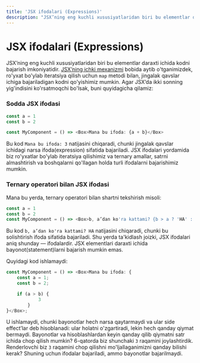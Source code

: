 ```yaml
---
title: 'JSX ifodalari (Expressions)'
description: "JSX’ning eng kuchli xususiyatlaridan biri bu elementlar daraxti ichida kodni bajarish imkoniyatidir. [JSX’ning ichki mexanizmi](/books/react/jsx/under-the-hood) bobida aytib o'tganimizdek, ro'yxat bo'ylab iteratsiya qilish uchun `map` metodi bilan, jingalak qavslar ichiga bajariladigan kodni qo'yishimiz mumkin"
---
```


# JSX ifodalari (Expressions)

JSX’ning eng kuchli xususiyatlaridan biri bu elementlar daraxti ichida kodni bajarish imkoniyatidir. [JSX’ning ichki mexanizmi](/books/react/jsx/under-the-hood) bobida aytib o'tganimizdek, ro'yxat bo'ylab iteratsiya qilish uchun `map` metodi bilan, jingalak qavslar ichiga bajariladigan kodni qo'yishimiz mumkin. Agar JSX’da ikki sonning yig'indisini ko'rsatmoqchi bo'lsak, buni quyidagicha qilamiz:

### Sodda JSX ifodasi

```js copy
const a = 1
const b = 2

const MyComponent = () => <Box>Mana bu ifoda: {a + b}</Box>
```

Bu kod `Mana bu ifoda: 3` natijasini chiqaradi, chunki jingalak qavslar ichidagi narsa ifoda(expression) sifatida bajariladi. JSX ifodalari yordamida biz ro'yxatlar bo'ylab iteratsiya qilishimiz va ternary amallar, satrni almashtirish va boshqalarni qo'llagan holda turli ifodalarni bajarishimiz mumkin.

### Ternary operatori bilan JSX ifodasi

Mana bu yerda, ternary operatori bilan shartni tekshirish misoli:

```js copy
const a = 1
const b = 2
const MyComponent = () => <Box>b, a’dan ko'ra kattami? {b > a ? 'HA' : "YO'Q"}</Box>
```

Bu kod `b, a’dan ko'ra kattami? HA` natijasini chiqaradi, chunki bu solishtirish ifoda sifatida bajariladi. Shu yerda ta'kidlash joizki, JSX ifodalari aniq shunday — ifodalardir. JSX elementlari daraxti ichida bayonot(statement)larni bajarish mumkin emas.

Quyidagi kod ishlamaydi:

```js copy showLineNumbers
const MyComponent = () => <Box>Mana bu ifoda: {
    const a = 1;
    const b = 2;

    if (a > b) {
            3
        }
}</Box>;
```

U ishlamaydi, chunki bayonotlar hech narsa qaytarmaydi va ular side effect’lar deb hisoblanadi: ular holatni o'zgartiradi, lekin hech qanday qiymat bermaydi. Bayonotlar va hisoblashlardan keyin qanday qilib qiymatni satr ichida chop qilish mumkin? 6-qatorda biz shunchaki `3` raqamini joylashtirdik. Renderlovchi biz `3` raqamini chop qilishni mo'ljallaganimizni qanday bilishi kerak? Shuning uchun ifodalar bajariladi, ammo bayonotlar bajarilmaydi.
